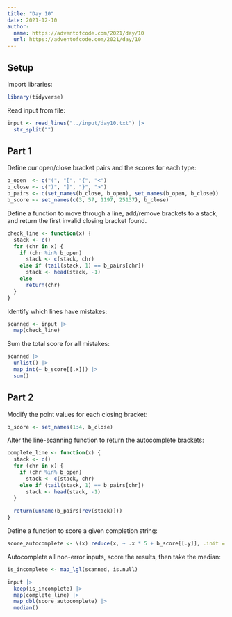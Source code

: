 ```yaml
---
title: "Day 10"
date: 2021-12-10
author:
  name: https://adventofcode.com/2021/day/10
  url: https://adventofcode.com/2021/day/10
---
```


## Setup

Import libraries:

```r

library(tidyverse)

```

Read input from file:

```r

input <- read_lines("../input/day10.txt") |> 
  str_split("")

```
## Part 1

Define our open/close bracket pairs and the scores for each type:

```r

b_open  <- c("(", "[", "{", "<")
b_close <- c(")", "]", "}", ">")
b_pairs <- c(set_names(b_close, b_open), set_names(b_open, b_close))
b_score <- set_names(c(3, 57, 1197, 25137), b_close)

```

Define a function to move through a line, add/remove brackets to a stack, and return the first invalid closing bracket found.

```r

check_line <- function(x) {
  stack <- c()
  for (chr in x) {
    if (chr %in% b_open)
      stack <- c(stack, chr)
    else if (tail(stack, 1) == b_pairs[chr])
      stack <- head(stack, -1)
    else
      return(chr)
  }
}

```

Identify which lines have mistakes:

```r

scanned <- input |> 
  map(check_line)

```

Sum the total score for all mistakes:

```r

scanned |> 
  unlist() |> 
  map_int(~ b_score[[.x]]) |> 
  sum()

```

## Part 2

Modify the point values for each closing bracket:

```r

b_score <- set_names(1:4, b_close)

```

Alter the line-scanning function to return the autocomplete brackets:

```r

complete_line <- function(x) {
  stack <- c()
  for (chr in x) {
    if (chr %in% b_open)
      stack <- c(stack, chr)
    else if (tail(stack, 1) == b_pairs[chr])
      stack <- head(stack, -1)
  }
  
  return(unname(b_pairs[rev(stack)]))
}

```

Define a function to score a given completion string:

```r

score_autocomplete <- \(x) reduce(x, ~ .x * 5 + b_score[[.y]], .init = 0)

```

Autocomplete all non-error inputs, score the results, then take the median:

```r

is_incomplete <- map_lgl(scanned, is.null)

input |> 
  keep(is_incomplete) |> 
  map(complete_line) |> 
  map_dbl(score_autocomplete) |> 
  median()

```



